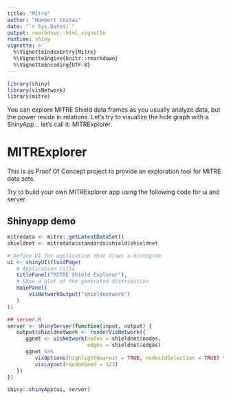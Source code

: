```yaml
---
title: "Mitre"
author: "Humbert Costas"
date: "`r Sys.Date()`"
output: rmarkdown::html_vignette
runtime: shiny
vignette: >
  %\VignetteIndexEntry{Mitre}
  %\VignetteEngine{knitr::rmarkdown}
  %\VignetteEncoding{UTF-8}
---
```


```r
library(shiny)
library(visNetwork)
library(mitre)
```
You can explore MITRE Shield data frames as you usually analyze data, but
the power reside in relations. Let's try to visualize the hole graph with 
a ShinyApp... let's call it: MITRExplorer.
  
# MITRExplorer
This is as Proof Of Concept project to provide an exploration tool for 
MITRE data sets.

Try to build your own MITRExplorer app using the following code for ui and server.

## Shinyapp demo
```r

mitredata <- mitre::getLatestDataSet()
shieldnet <- mitredata$standards$shield$shieldnet

# Define UI for application that draws a histogram
ui <- shinyUI(fluidPage(
   # Application title
   titlePanel("MITRE Shield Explorer"),
   # Show a plot of the generated distribution
   mainPanel(
       visNetworkOutput("shieldnetwork")
   )
))

## server.R
server <- shinyServer(function(input, output) {
   output$shieldnetwork <- renderVisNetwork({
      ggnet <- visNetwork(nodes = shieldnet$nodes,
                          edges = shieldnet$edges)
      ggnet %>%
         visOptions(highlightNearest = TRUE, nodesIdSelection = TRUE) %>%
         visLayout(randomSeed = 123)
   })
})

shiny::shinyApp(ui, server)
```
